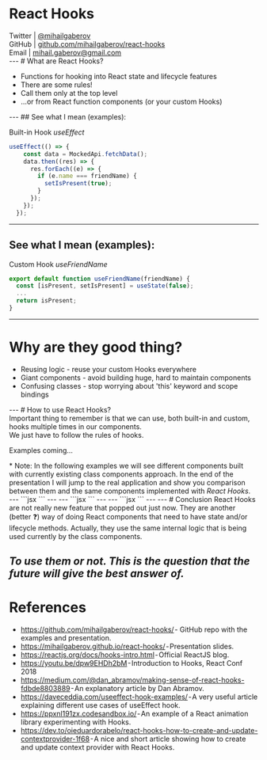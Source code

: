
<Head>
  <title>React Hooks</title>
  <meta name='twitter:card' content='summary_large_image' />
  <meta name='twitter:site' content='@mihailgaberov' />
  <meta name='twitter:title' content='React Hooks' />
  <meta name='twitter:description' content='An introductory presentation about React Hooks' />
</Head>

# React Hooks
<div style={{textAlign: "left", color: 'yellow'}}>Twitter <span style={{color: 'white'}}>|</span> <a style={{color: 'lightblue'}} href="https://twitter.com/mihailgaberov">@mihailgaberov</a></div>
<div style={{textAlign: "left", color: 'yellow'}}>GitHub <span style={{color: 'white'}}>|</span> <a style={{color: 'lightblue'}} href="https://github.com/mihailgaberov/react-hooks">github.com/mihailgaberov/react-hooks</a></div>
<div style={{textAlign: "left", color: 'yellow'}}>Email <span style={{color: 'white'}}>|</span> <a style={{color: 'lightblue'}} href="mailto:mihail.gaberov@gmail.com">mihail.gaberov@gmail.com</a></div>
---
# What are React Hooks?
<ul style={{textAlign: "left"}}>
  <Appear>
    <li>Functions for hooking into React state and lifecycle features</li>
    <li>There are some rules!</li>
    <li>Call them only at the top level</li>
    <li>...or from React function components (or your custom Hooks)</li>
  </Appear>
</ul>
---
## See what I mean (examples):

Built-in Hook <i>useEffect</i>
```jsx
useEffect(() => {
    const data = MockedApi.fetchData();
    data.then((res) => {
      res.forEach((e) => {
        if (e.name === friendName) {
          setIsPresent(true);
        }
      });
    });
  });
```
---
## See what I mean (examples):

Custom Hook <i>useFriendName</i>
```jsx
export default function useFriendName(friendName) {
  const [isPresent, setIsPresent] = useState(false);
  ...
  return isPresent;
}
```
---
# Why are they good thing?
<ul style={{textAlign: 'left'}}>
  <Appear>
    <li>Reusing logic - reuse your custom Hooks everywhere</li>
    <li>Giant components - avoid building huge, hard to maintain components</li>
    <li>Confusing classes - stop worrying about 'this' keyword and scope bindings</li>
  </Appear>
</ul>
---
# How to use React Hooks?
<div style={{fontSize: '28px', color: 'yellow'}}>Important thing to remember is that we can use, both built-in and custom, hooks multiple times in our components.<br />
We just have to follow the rules of hooks.</div>

Examples coming...
<div style={{fontSize: '14px', textAlign: 'left'}}>
* Note: In the following examples we will see different components built with currently existing class components approach. In the end of the presentation I
will jump to the real application and show you comparison between them and the same components implemented with <i>React Hooks</i>.
</div>
---
```jsx
<Counter />
```
---

<Counter />
---
```jsx
<DataFetcher />
```
---

<DataFetcher />
---
```jsx
<Clock />
```
---

<Clock />
---
# Conclusion
React Hooks are not really new feature that popped out just now. They are another (better ❓) way of doing React components that need to have state and/or lifecycle methods. Actually, they use the same internal logic that is being used currently by the class components. 

<i>To use them or not. This is the question that the future will give the best answer of.</i>
---
# References
<ul style={{textAlign: "left"}}>
  <Appear>
    <li><a href="https://github.com/mihailgaberov/react-hooks/">https://github.com/mihailgaberov/react-hooks/</a> - GitHub repo with the examples and presentation.</li>
    <li><a href="https://mihailgaberov.github.io/react-hooks/">https://mihailgaberov.github.io/react-hooks/</a> - Presentation slides.</li>
    <li><a href="https://reactjs.org/docs/hooks-intro.html">https://reactjs.org/docs/hooks-intro.html</a> - Official ReactJS blog.</li>
    <li><a href="https://youtu.be/dpw9EHDh2bM">https://youtu.be/dpw9EHDh2bM</a> - Introduction to Hooks, React Conf 2018</li>
    <li><a href="https://medium.com/@dan_abramov/making-sense-of-react-hooks-fdbde8803889">https://medium.com/@dan_abramov/making-sense-of-react-hooks-fdbde8803889</a> - An explanatory article by Dan Abramov.</li>
    <li><a href="https://daveceddia.com/useeffect-hook-examples/">https://daveceddia.com/useeffect-hook-examples/</a> - A very useful article explaining different use cases of useEffect hook.</li>
    <li><a href="https://ppxnl191zx.codesandbox.io/">https://ppxnl191zx.codesandbox.io/</a> - An example of a React animation library experimenting with Hooks.</li>
    <li><a href="https://dev.to/oieduardorabelo/react-hooks-how-to-create-and-update-contextprovider-1f68">https://dev.to/oieduardorabelo/react-hooks-how-to-create-and-update-contextprovider-1f68</a> - A nice and short article showing how to create and update context provider with React Hooks.</li>
  </Appear>
</ul>
